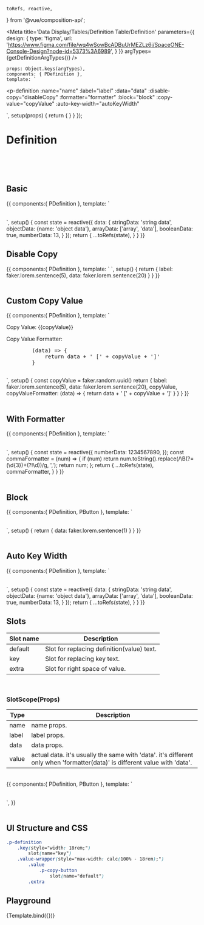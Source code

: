    toRefs, reactive,
} from '@vue/composition-api';


<Meta title='Data Display/Tables/Definition Table/Definition' parameters={{
    design: {
        type: 'figma',
        url: 'https://www.figma.com/file/wq4wSowBcADBuUrMEZLz6i/SpaceONE-Console-Design?node-id=5373%3A6989',
    }
}} argTypes={getDefinitionArgTypes()}
/>


    props: Object.keys(argTypes),
    components: { PDefinition },
    template: `
<p-definition
    :name="name"
    :label="label"
    :data="data"
    :disable-copy="disableCopy"
    :formatter="formatter"
    :block="block"
    :copy-value="copyValue"
    :auto-key-width="autoKeyWidth"
>
</p-definition>`,
    setup(props) {
        return {
        }
    }
});


# Definition

<br/>
<br/>
<br/>


## Basic

<Canvas>
    <Story name="Basic">
        {{
            components:{ PDefinition },
            template: `
<table>
    <tbody>
        <p-definition
            name="string data"
            :data="data.stringData"
        />
        <p-definition
            name="object data"
            :data="data.objectData"
        />
        <p-definition
            name="array data"
            :data="data.arrayData"
        />
        <p-definition
            name="boolean data"
            :data="data.booleanData"
        />
        <p-definition
            name="number data"
            :data="data.numberData"
        />
    </tbody>
</table>
`,
            setup() {
                const state = reactive({
                    data: {
                        stringData: 'string data',
                        objectData: {name: 'object data'},
                        arrayData: ['array', 'data'],
                        booleanData: true,
                        numberData: 13,
                    }
                });
                return {
                    ...toRefs(state),
                }
            }
        }}
    </Story>
</Canvas>

## Disable Copy

<Canvas>
    <Story name="Disable Copy">
{{
    components:{ PDefinition },
    template: `
        <p-definition
            :label="label"
            :data="data"
            disable-copy
        />
`,
    setup() {
        return {
            label: faker.lorem.sentence(5),
            data: faker.lorem.sentence(20)
        }
    }
}}
    </Story>
</Canvas>

<br/>
<br/>

## Custom Copy Value

<Canvas>
    <Story name="Custom Copy Value">
        {{
            components:{ PDefinition },
            template: `
        <div>
        <p class="mb-4">Copy Value: {{copyValue}}</p>
        <p-definition
            :label="label"
            :data="data"
            :copy-value="copyValue"
        />
        <p class="my-4">Copy Value Formatter:</p>
        <pre class="mb-4">
        (data) => {
            return data + ' [' + copyValue + ']'
        }
        </pre>
        <p-definition
            :label="label"
            :data="data"
            :copy-value-formatter="copyValueFormatter"
        />
        </div>
`,
            setup() {
                const copyValue = faker.random.uuid()
                return {
                    label: faker.lorem.sentence(5),
                    data: faker.lorem.sentence(20),
                    copyValue,
                    copyValueFormatter: (data) => {
                        return data + ' [' + copyValue + ']'
                    }
                }
            }
        }}
    </Story>
</Canvas>

<br/>
<br/>

## With Formatter

<Canvas>
    <Story name="With Formatter">
        {{
            components:{ PDefinition },
            template: `
<table>
    <tbody>
        <p-definition
            name="without formatter"
            :data="numberData"
        />
        <p-definition
            name="with formatter"
            :data="numberData"
            :formatter="commaFormatter"
        />
    </tbody>
</table>
`,
            setup() {
                const state = reactive({
                    numberData: 1234567890,
                });
                const commaFormatter = (num) => {
                    if (num) return num.toString().replace(/\B(?=(\d{3})+(?!\d))/g, ',');
                    return num;
                };
                return {
                    ...toRefs(state),
                    commaFormatter,
                }
            }
        }}
    </Story>
</Canvas>

<br/>
<br/>


## Block

<Canvas>
    <Story name="Block">
        {{
            components:{ PDefinition, PButton },
            template: `
<table class="w-full">
    <tbody>
        <p-definition
            name="Default(block: false)"
            label="Default(block: false)"
            :data="data"
        >
            <template #extra>
                <p-button style-type="secondary" size="sm">Edit</p-button>
            </template>
        </p-definition>
        <p-definition
            name="Block(block: true)"
            label="Block(block: true)"
            :data="data"
            block
        >
            <template #extra>
                <p-button style-type="secondary" size="sm">Edit</p-button>
            </template>
        </p-definition>
    </tbody>
</table>
<!-- <div> -->
`,
            setup() {
                return {
                    data: faker.lorem.sentence(1)
                }
            }
        }}
    </Story>
</Canvas>

<br/>
<br/>

## Auto Key Width

<Canvas>
    <Story name="Auto Key Width">
        {{
            components:{ PDefinition },
            template: `
<table>
    <tbody>
        <p-definition
            name="string data"
            :data="data.stringData"
            auto-key-width
        />
        <p-definition
            name="object data"
            :data="data.objectData"
            auto-key-width
        />
        <p-definition
            name="array data"
            :data="data.arrayData"
            auto-key-width
        />
        <p-definition
            name="boolean data"
            :data="data.booleanData"
            auto-key-width
        />
        <p-definition
            name="number data"
            :data="data.numberData"
            auto-key-width
        />
    </tbody>
</table>
`,
            setup() {
                const state = reactive({
                    data: {
                        stringData: 'string data',
                        objectData: {name: 'object data'},
                        arrayData: ['array', 'data'],
                        booleanData: true,
                        numberData: 13,
                    }
                });
                return {
                    ...toRefs(state),
                }
            }
        }}
    </Story>
</Canvas>

## Slots
| Slot name | Description |
| ---- | ----------- |
| default | Slot for replacing definition(value) text. |
| key | Slot for replacing key text. |
| extra | Slot for right space of value. |

<br/>

### SlotScope(Props)
| Type | Description |
| ---- | ----------- |
| name | name props. |
| label | label props. |
| data | data props. |
| value | actual data. it's usually the same with 'data'. it's different only when 'formatter(data)' is different value with 'data'. |

<br/>


<Canvas>
    <Story name="Slots">
{{
    components:{ PDefinition, PButton },
    template: `
<table class="w-full">
    <tbody>
        <p-definition
            name="Key Slot"
            data="Slot: key"
        >
            <template #key="{value}">
                <span class="text-peacock">{{value}}</span>
            </template>
        </p-definition>
        <p-definition
            name="Default Slot"
            data="Slot: default"
        >
            <template #default="{value}">
                <span class="ext-peacock'">{{value}}</span>
            </template>
        </p-definition>
        <p-definition
            name="Extra Slot"
            data="Slot: extra"
        >
            <template #extra>
                <p-button style-type="secondary" size="sm">Edit</p-button>
            </template>
        </p-definition>
    </tbody>
</table>
<!--<div>-->
`,
}}
    </Story>
</Canvas>

<br/>
<br/>

## UI Structure and CSS

```css
.p-definition
    .key(style="width: 18rem;")
        slot(name="key")
    .value-wrapper(style="max-width: calc(100% - 18rem);")
        .value
            .p-copy-button
                slot(name="default")
        .extra
```


## Playground
<Canvas>
    <Story name="Playground" >
        {Template.bind({})}
    </Story>
</Canvas>

<ArgsTable story="Playground" />
